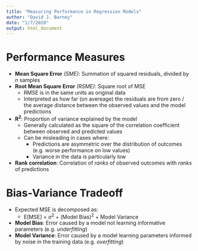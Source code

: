 ```yaml
---
title: "Measuring Performance in Regression Models"
author: "David J. Barney"
date: "1/7/2020"
output: html_document
---
```


# Performance Measures
* **Mean Square Error** *(SME)*: Summation of squared residuals, divided by *n* samples
* **Root Mean Square Error** *(RSME)*: Square root of MSE
  + RMSE is in the same units as original data
  + Interpreted as how far (on avereage) the residuals are from zero / the average distance between the observed values and the model predictions
* **R^2^**: Proportion of variance explained by the model
  + Generally calculated as the square of the correlation coefficient between observed and predicted values
  + Can be misleading in cases where:
    + Predictions are asymmetric over the distribution of outcomes (e.g. worse performance on low values)
    + Variance in the data is particularly low
* **Rank correlation**: Correlation of *ranks* of observed outcomes with *ranks* of predictions

# Bias-Variance Tradeoff
* Expected MSE is decomposed as:
  + E[MSE] = $\sigma$^2^ + (Model Bias)^2^ + Model Variance
* **Model Bias**:  Error caused by a model not learning informative parameters (e.g. *underfitting*)
* **Model Variance**: Error caused by a model learning parameters informed by noise in the training data (e.g. *overfitting*)